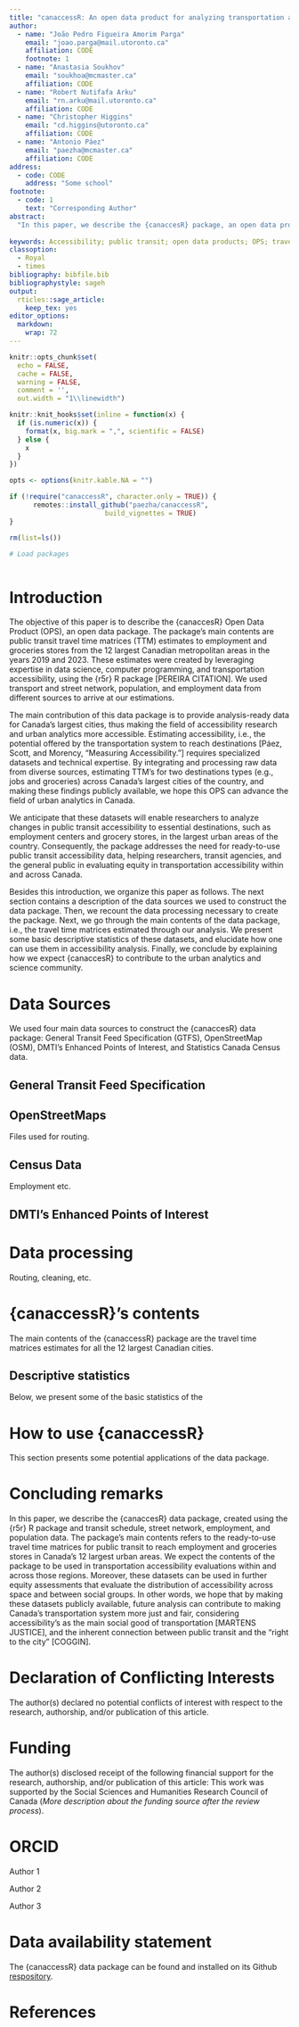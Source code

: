 ```yaml
---
title: "canaccessR: An open data product for analyzing transportation accessibility to employment and grocery stores in Canada’s largest metropolitan areas."
author:
  - name: "João Pedro Figueira Amorim Parga"
    email: "joao.parga@mail.utoronto.ca"
    affiliation: CODE
    footnote: 1
  - name: "Anastasia Soukhov"
    email: "soukhoa@mcmaster.ca"
    affiliation: CODE
  - name: "Robert Nutifafa Arku"
    email: "rn.arku@mail.utoronto.ca"
    affiliation: CODE
  - name: "Christopher Higgins"
    email: "cd.higgins@utoronto.ca"
    affiliation: CODE
  - name: "Antonio Páez"
    email: "paezha@mcmaster.ca"
    affiliation: CODE        
address:
  - code: CODE
    address: "Some school"
footnote:
  - code: 1
    text: "Corresponding Author"
abstract: 
  "In this paper, we describe the {canaccesR} package, an open data product (OPS) created using the R statistical language. {canaccess} is a data package that provides public transit travel time estimates (travel time matrices - TTM) to employment locations and grocery stores across the 12 largest Canadian metropolitan areas. We calculate these estimates for each Dissemination Area (DA) within these regions for the years 2019 and 2023. To do so, we use the {r5r} R package, General Transit Feed Specification (GTFS), OpenStreetMap (OSM), DMTI’s Enhanced Points of Interest, and Statistics Canada Census data. This data package can be used by researchers, practitioners, and transit agencies to estimate accessibility to essential services across these regions. These estimates can be used to compare different regions across Canada in terms of their accessibility and to conduct within-region equity assessments regarding access to services, which can inform improvements in transportation policies related to accessibility. The package is still in its initial phase and may undergo expansions in the future by adding TTM's for other destinations (e.g., schools, healthcare facilities). Finally, as an OPS, the {canaccess} package allows for open exploration, use, and contribution by users through its GitHub repository." 
    
keywords: Accessibility; public transit; open data products; OPS; travel time; employment; grocery stores.
classoption:
  - Royal
  - times
bibliography: bibfile.bib
bibliographystyle: sageh
output:
  rticles::sage_article:
    keep_tex: yes
editor_options: 
  markdown: 
    wrap: 72
---
```


```r
knitr::opts_chunk$set(
  echo = FALSE,
  cache = FALSE,
  warning = FALSE,
  comment = '', 
  out.width = "1\\linewidth")

knitr::knit_hooks$set(inline = function(x) {
  if (is.numeric(x)) {
    format(x, big.mark = ",", scientific = FALSE)
  } else {
    x
  }
})

opts <- options(knitr.kable.NA = "")
```

```r
if (!require("canaccessR", character.only = TRUE)) {
      remotes::install_github("paezha/canaccessR",
                        build_vignettes = TRUE)
}

rm(list=ls())
```

```r
# Load packages

```

```r

```

# Introduction

The objective of this paper is to describe the {canaccesR} Open Data Product (OPS), an open data package.
The package's main contents are public transit travel time matrices (TTM) estimates to employment and groceries stores from the 12 largest Canadian metropolitan areas in the years 2019 and 2023.
These estimates were created by leveraging expertise in data science, computer programming, and transportation accessibility, using the {r5r} R package [PEREIRA CITATION].
We used transport and street network, population, and employment data from different sources to arrive at our estimations.


The main contribution of this data package is to provide analysis-ready data for Canada's largest cities, thus making the field of accessibility research and urban analytics more accessible.
Estimating accessibility, i.e., the potential offered by the transportation system to reach destinations [Páez, Scott, and Morency, “Measuring Accessibility.”] requires specialized datasets and technical expertise.
By integrating and processing raw data from diverse sources, estimating TTM's for two destinations types (e.g., jobs and groceries) across Canada's largest cities of the country, and making these findings publicly available, we hope this OPS can advance the field of urban analytics in Canada.

We anticipate that these datasets will enable researchers to analyze changes in public transit accessibility to essential destinations, such as employment centers and grocery stores, in the largest urban areas of the country.
Consequently, the package addresses the need for ready-to-use public transit accessibility data, helping researchers, transit agencies, and the general public in evaluating equity in transportation accessibility within and across Canada.


Besides this introduction, we organize this paper as follows. 
The next section contains a description of the data sources we used to construct the data package.
Then, we recount the data processing necessary to create the package.
Next, we go through the main contents of the data package, i.e., the travel time matrices estimated through our analysis.
We present some basic descriptive statistics of these datasets, and elucidate how one can use them in accessibility analysis. 
Finally, we conclude by explaining how we expect {canaccesR} to contribute to the urban analytics and science community.

# Data Sources

We used four main data sources to construct the {canaccesR} data package: General Transit Feed Specification (GTFS), OpenStreetMap (OSM), DMTI’s Enhanced Points of Interest, and Statistics Canada Census data.

## General Transit Feed Specification


## OpenStreetMaps

Files used for routing.

## Census Data

Employment etc.

## DMTI’s Enhanced Points of Interest

# Data processing

Routing, cleaning, etc. 

# {canaccessR}'s contents

The main contents of the {canaccessR} package are the travel time matrices estimates for all the 12 largest Canadian cities. 

## Descriptive statistics

Below, we present some of the basic statistics of the 

<!--
# Python integration

Possibly provide a Jupyter Notebook containing a Python script to demonstrate how to read R data files (.rda) and convert them into Pandas DataFrames.

-->

# How to use {canaccessR}

This section presents some potential applications of the data package.


# Concluding remarks

In this paper, we describe the {canaccesR} data package, created using the {r5r} R package and transit schedule, street network, employment, and population data.
The package's main contents refers to the ready-to-use travel time matrices for public transit to reach employment and groceries stores in Canada's 12 largest urban areas.
We expect the contents of the package to be used in transportation accessibility evaluations within and across those regions.
Moreover, these datasets can be used in further equity assessments that evaluate the distribution of accessibility across space and between social groups.
In other words, we hope that by making these datasets publicly available, future analysis can contribute to making Canada's transportation system more just and fair, considering accessibility's as the main social good of transportation [MARTENS JUSTICE], and the inherent connection between public transit and the "right to the city" [COGGIN].


<!-- In conclusion, we argue that the {canaccesR} package adds  -->

<!-- In this sense, the package fulfill one of the main tenets of OPS products by combining expertise in data science, transportation accessibility, and demographics and generating a set of useful and ready-to-use data vital to estimating transportation accessibility, rather than simply making raw data available. -->
<!-- In other words, the travel time matrics presented by this  -->


<!-- value to the urban analytics and science community by  -->

<!-- We expect the package to have two main contribu -->
<!-- The main contribution from the {canaccesR} package is the  -->

<!-- Finally, we expect that this data package can substantiate accessibility analysis across Canada. -->


# Declaration of Conflicting Interests

The author(s) declared no potential conflicts of interest with respect
to the research, authorship, and/or publication of this article.

# Funding

The author(s) disclosed receipt of the following financial support for
the research, authorship, and/or publication of this article: This work
was supported by the Social Sciences and Humanities Research Council of
Canada (*More description about the funding source after the review
process*).

# ORCID

Author 1 


Author 2 


Author 3


# Data availability statement

The {canaccessR} data package can be found and installed on its Github [respository](https://github.com/paezha/canaccessR).

# References {#references .unnumbered}
